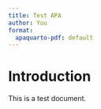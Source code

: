 ```yaml
---
title: Test APA
author: You
format:
  apaquarto-pdf: default
---
```


# Introduction

This is a test document.

